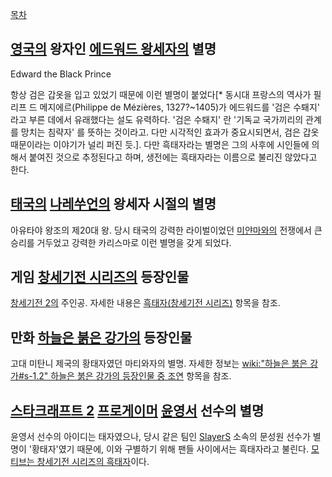 [[목차]]
== [[영국]]의 왕자인 [[에드워드 왕세자]]의 별명 ==
Edward the Black Prince

항상 검은 갑옷을 입고 있었기 때문에 이런 별명이 붙었다[* 동시대 프랑스의 역사가 필리프 드 메지에르(Philippe de Mézières, 1327?~1405)가 에드워드를 '검은 수퇘지' 라고 부른 데에서 유래했다는 설도 유력하다. '검은 수퇘지' 란 '기독교 국가끼리의 관계를 망치는 침략자' 를 뜻하는 것이라고. 다만 시각적인 효과가 중요시되면서, 검은 갑옷 때문이라는 이야기가 널리 퍼진 듯.]. 다만 흑태자라는 별명은 그의 사후에 시인들에 의해서 붙여진 것으로 추정된다고 하며, 생전에는 흑태자라는 이름으로 불리진 않았다고 한다.

== [[태국]]의 [[나레쑤언]]의 왕세자 시절의 별명 ==
아유타야 왕조의 제20대 왕. 당시 태국의 강력한 라이벌이었던 [[미얀마]]와의 전쟁에서 큰 승리를 거두었고 강력한 카리스마로 이런 별명을 갖게 되었다.

== 게임 [[창세기전 시리즈]]의 등장인물 ==
[[창세기전 2]]의 주인공. 자세한 내용은 [[흑태자(창세기전 시리즈)]] 항목을 참조.

== 만화 [[하늘은 붉은 강가]]의 등장인물 ==
고대 미탄니 제국의 황태자였던 마티와자의 별명. 자세한 정보는 [[wiki:"하늘은 붉은 강가#s-1.2" 하늘은 붉은 강가의 등장인물 중 조연]] 항목을 참조.

== [[스타크래프트 2]] [[프로게이머]] [[윤영서]] 선수의 별명 ==
윤영서 선수의 아이디는 태자였으나, 당시 같은 팀인 [[SlayerS]] 소속의 문성원 선수가 별명이 '황태자'였기 때문에, 이와 구별하기 위해 팬들 사이에서는 흑태자라고 불린다. [http://www.playxp.com/sc2/opentoon/view.php?article_id=3944499 모티브는 창세기전 시리즈의 흑태자]이다.
